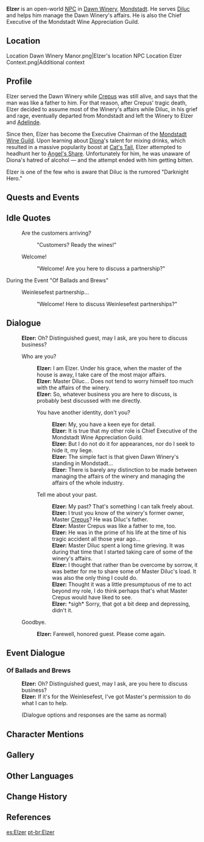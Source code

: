 {{Meta
<!-- REMOVE THIS TEMPLATE AFTER ADDING MISSING INFO -->
|missing_NPC_profile  = yes
}}
{{Character Infobox
|image            = NPC Elzer.png
|voiceJP          = [http://amuleto.jp/talents/福間竣兵.html Fukuma Shunpei ({{ja|福間竣兵}})]<ref>Twitter: [https://twitter.com/fkmshunp/status/1387324905310461952 JP VA Self Announcement]</ref>
|region           = Mondstadt
|location         = Mondstadt
|affiliation      = Dawn Winery
|affiliation2     = Mondstadt Wine Guild
|title            = Executive Chairman, Mondstadt Wine Guild
|type             = Open-World NPC
}}
'''Elzer''' is an open-world [[NPC]] in [[Dawn Winery]], [[Mondstadt]]. He serves [[Diluc]] and helps him manage the Dawn Winery's affairs. He is also the Chief Executive of the Mondstadt Wine Appreciation Guild.

==Location==
<gallery>
Location Dawn Winery Manor.png|Elzer's location
NPC Location Elzer Context.png|Additional context
</gallery>

==Profile==
Elzer served the Dawn Winery while [[Crepus]] was still alive, and says that the man was like a father to him. For that reason, after Crepus' tragic death, Elzer decided to assume most of the Winery's affairs while Diluc, in his grief and rage, eventually departed from Mondstadt and left the Winery to Elzer and [[Adelinde]].

Since then, Elzer has become the Executive Chairman of the [[Mondstadt Wine Guild]]. Upon learning about [[Diona]]'s talent for mixing drinks, which resulted in a massive popularity boost at [[Cat's Tail]], Elzer attempted to headhunt her to [[Angel's Share]]. Unfortunately for him, he was unaware of Diona's hatred of alcohol &mdash; and the attempt ended with him getting bitten.

Elzer is one of the few who is aware that Diluc is the rumored "Darknight Hero."
<!--
===Appearance===
''(To be added.)''
-->
==Quests and Events==
{{Quests and Events}}

==Idle Quotes==
{{Dialogue Start}}
: {{DIcon|Idle}} Are the customers arriving?
:: {{A|VO Elzer 01.ogg}} "Customers? Ready the wines!"
: {{DIcon|Idle}} Welcome!
:: {{A|VO Elzer 02.ogg}} "Welcome! Are you here to discuss a partnership?"
{{Dialogue End}}

;During the Event "Of Ballads and Brews"
{{Dialogue Start}}
: {{DIcon|Idle}} Weinlesefest partnership...
:: {{A|VO Elzer Of Ballads and Brews 01.ogg}} "Welcome! Here to discuss Weinlesefest partnerships?"
{{Dialogue End}}

==Dialogue==
{{Dialogue Start}}
:'''Elzer:''' Oh? Distinguished guest, may I ask, are you here to discuss business?
:{{DIcon}} Who are you?
::'''Elzer:''' I am Elzer. Under his grace, when the master of the house is away, I take care of the most major affairs.
::'''Elzer:''' Master Diluc... Does not tend to worry himself too much with the affairs of the winery.
::'''Elzer:''' So, whatever business you are here to discuss, is probably best discussed with me directly.
::{{DIcon}} You have another identity, don't you?
:::'''Elzer:''' My, you have a keen eye for detail.
:::'''Elzer:''' It is true that my other role is Chief Executive of the Mondstadt Wine Appreciation Guild.
:::'''Elzer:''' But I do not do it for appearances, nor do I seek to hide it, my liege.
:::'''Elzer:''' The simple fact is that given Dawn Winery's standing in Mondstadt...
:::'''Elzer:''' There is barely any distinction to be made between managing the affairs of the winery and managing the affairs of the whole industry.
::{{DIcon}} Tell me about your past.
:::'''Elzer:''' My past? That's something I can talk freely about.
:::'''Elzer:''' I trust you know of the winery's former owner, Master [[Crepus]]? He was Diluc's father.
:::'''Elzer:''' Master Crepus was like a father to me, too.
:::'''Elzer:''' He was in the prime of his life at the time of his tragic accident all those year ago...
:::'''Elzer:''' Master Diluc spent a long time grieving. It was during that time that I started taking care of some of the winery's affairs.
:::'''Elzer:''' I thought that rather than be overcome by sorrow, it was better for me to share some of Master Diluc's load. It was also the only thing I could do.
:::'''Elzer:''' Thought it was a little presumptuous of me to act beyond my role, I do think perhaps that's what Master Crepus would have liked to see.
:::'''Elzer:''' *sigh* Sorry, that got a bit deep and depressing, didn't it.
:{{DIcon}} Goodbye.
::'''Elzer:''' Farewell, honored guest. Please come again.
{{Dialogue End}}

==Event Dialogue==
===Of Ballads and Brews===
{{Dialogue Start}}
:'''Elzer:''' Oh? Distinguished guest, may I ask, are you here to discuss business?
:'''Elzer:''' If it's for the Weinlesefest, I've got Master's permission to do what I can to help.
:;(Dialogue options and responses are the same as normal)
{{Dialogue End}}

==Character Mentions==
{{Character Mentions}}

==Gallery==
{{Files by Character Gallery|Elzer Gallery Files}}

==Other Languages==
{{Other Languages
|default_hidden = 1
|en      = Elzer
|zhs     = 埃泽
|zhs_rm  = Āizé
|zht     = 埃澤
|zht_rm  = Āizé
|ja      = エルザー
|ja_rm   = Eruzaa
|ko      = 엘저
|es      = Elzer
|fr      = Elzer
|ru      = Эльзер
|th      = Elzer
|vi      = Elzer
|de      = Elzer
|id      = Elzer
|pt      = Elzer
|tr      = Elzer
|it      = Elzer
}}

==Change History==
{{Change History|1.0}}

==References==
{{Reflist}}

[[es:Elzer]]
[[pt-br:Elzer]]